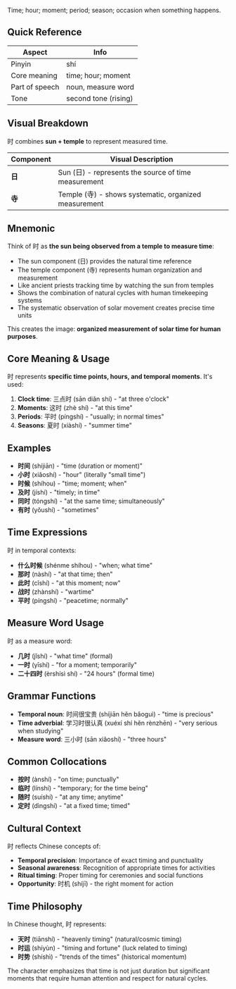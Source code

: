 Time; hour; moment; period; season; occasion when something happens.

## Quick Reference

| Aspect         | Info                 |
| -------------- | -------------------- |
| Pinyin         | shí                  |
| Core meaning   | time; hour; moment   |
| Part of speech | noun, measure word   |
| Tone           | second tone (rising) |

## Visual Breakdown

时 combines **sun + temple** to represent measured time.

| Component | Visual Description                                    |
| --------- | ----------------------------------------------------- |
| **日**    | Sun (日) - represents the source of time measurement  |
| **寺**    | Temple (寺) - shows systematic, organized measurement |

## Mnemonic

Think of 时 as **the sun being observed from a temple to measure time**:

- The sun component (日) provides the natural time reference
- The temple component (寺) represents human organization and measurement
- Like ancient priests tracking time by watching the sun from temples
- Shows the combination of natural cycles with human timekeeping systems
- The systematic observation of solar movement creates precise time units

This creates the image: **organized measurement of solar time for human purposes**.

## Core Meaning & Usage

时 represents **specific time points, hours, and temporal moments**. It's used:

1. **Clock time**: 三点时 (sān diǎn shí) - "at three o'clock"
2. **Moments**: 这时 (zhè shí) - "at this time"
3. **Periods**: 平时 (píngshí) - "usually; in normal times"
4. **Seasons**: 夏时 (xiàshí) - "summer time"

## Examples

- **时间** (shíjiān) - "time (duration or moment)"
- **小时** (xiǎoshí) - "hour" (literally "small time")
- **时候** (shíhou) - "time; moment; when"
- **及时** (jíshí) - "timely; in time"
- **同时** (tóngshí) - "at the same time; simultaneously"
- **有时** (yǒushí) - "sometimes"

## Time Expressions

时 in temporal contexts:

- **什么时候** (shénme shíhou) - "when; what time"
- **那时** (nàshí) - "at that time; then"
- **此时** (cǐshí) - "at this moment; now"
- **战时** (zhànshí) - "wartime"
- **平时** (píngshí) - "peacetime; normally"

## Measure Word Usage

时 as a measure word:

- **几时** (jǐshí) - "what time" (formal)
- **一时** (yīshí) - "for a moment; temporarily"
- **二十四时** (èrshísì shí) - "24 hours" (formal time)

## Grammar Functions

- **Temporal noun**: 时间很宝贵 (shíjiān hěn bǎoguì) - "time is precious"
- **Time adverbial**: 学习时很认真 (xuéxí shí hěn rènzhēn) - "very serious when studying"
- **Measure word**: 三小时 (sān xiǎoshí) - "three hours"

## Common Collocations

- **按时** (ànshí) - "on time; punctually"
- **临时** (línshí) - "temporary; for the time being"
- **随时** (suíshí) - "at any time; anytime"
- **定时** (dìngshí) - "at a fixed time; timed"

## Cultural Context

时 reflects Chinese concepts of:

- **Temporal precision**: Importance of exact timing and punctuality
- **Seasonal awareness**: Recognition of appropriate times for activities
- **Ritual timing**: Proper timing for ceremonies and social functions
- **Opportunity**: 时机 (shíjī) - the right moment for action

## Time Philosophy

In Chinese thought, 时 represents:

- **天时** (tiānshí) - "heavenly timing" (natural/cosmic timing)
- **时运** (shíyùn) - "timing and fortune" (luck related to timing)
- **时势** (shíshì) - "trends of the times" (historical momentum)

The character emphasizes that time is not just duration but significant moments that require human
attention and respect for natural cycles.
